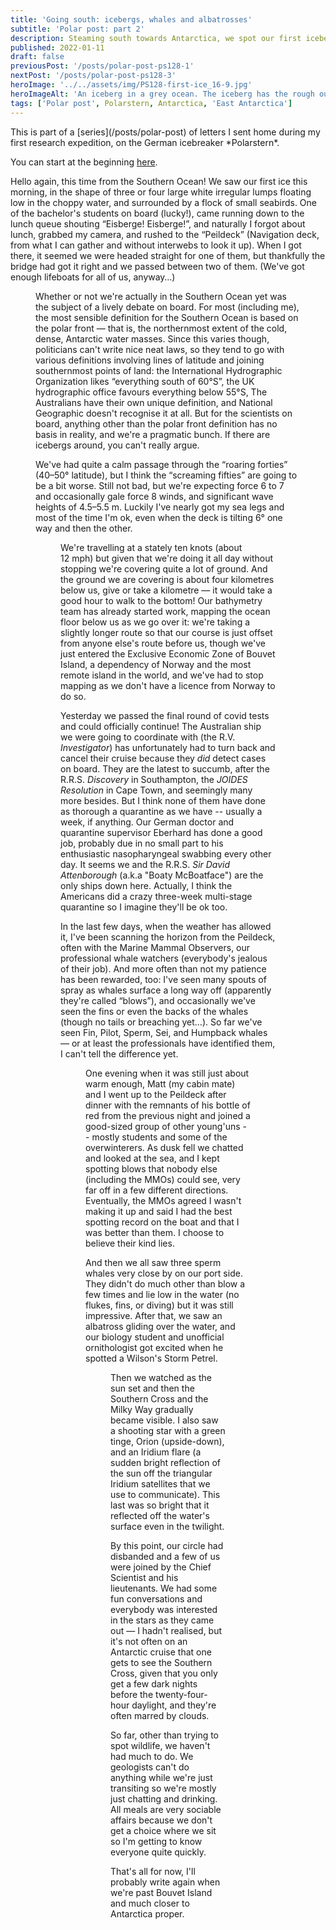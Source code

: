 ```yaml
---
title: 'Going south: icebergs, whales and albatrosses'
subtitle: 'Polar post: part 2'
description: Steaming south towards Antarctica, we spot our first icebergs and plenty of whales.
published: 2022-01-11
draft: false
previousPost: '/posts/polar-post-ps128-1'
nextPost: '/posts/polar-post-ps128-3'
heroImage: '../../assets/img/PS128-first-ice_16-9.jpg'
heroImageAlt: 'An iceberg in a grey ocean. The iceberg has the rough outline of a bird lying on its back.'
tags: ['Polar post', Polarstern, Antarctica, 'East Antarctica']
---
```



<InfoBox>
This is part of a [series](/posts/polar-post) of letters I sent home during my first research expedition, on the German icebreaker *Polarstern*.

You can start at the beginning [here](/posts/polar-post-ps128-1).
</InfoBox>


Hello again, this time from the Southern Ocean! We saw our first ice this morning, in the shape of three or four large white irregular lumps floating low in the choppy water, and surrounded by a flock of small seabirds. One of the bachelor's students on board (lucky!), came running down to the lunch queue shouting “Eisberge! Eisberge!”, and naturally I forgot about lunch, grabbed my camera, and rushed to the “Peildeck” (Navigation deck, from what I can gather and without interwebs to look it up). When I got there, it seemed we were headed straight for one of them, but thankfully the bridge had got it right and we passed between two of them. (We've got enough lifeboats for all of us, anyway…)


<Figure src={iceberg}  alt="Photo of an iceberg in a grey ocean with a bell in the foreground. The iceberg has the rough outline of a bird lying on its back, and the bell has 'Polarstern 1982' written on it." caption="The first ice of the expedition, with the ship's bell in the foreground." />

Whether or not we're actually in the Southern Ocean yet was the subject of a lively debate on board. For most (including me), the most sensible definition for the Southern Ocean is based on the polar front — that is, the northernmost extent of the cold, dense, Antarctic water masses. Since this varies though, politicians can't write nice neat laws, so they tend to go with various definitions involving lines of latitude and joining southernmost points of land: the International Hydrographic Organization likes “everything south of 60°S”, the UK hydrographic office favours everything below 55°S, The Australians have their own unique definition, and National Geographic doesn't recognise it at all. But for the scientists on board, anything other than the polar front definition has no basis in reality, and we're a pragmatic bunch. If there are icebergs around, you can't really argue.

We've had quite a calm passage through the “roaring forties” (40–50° latitude), but I think the “screaming fifties” are going to be a bit worse. Still not bad, but we're expecting force 6 to 7 and occasionally gale force 8 winds, and significant wave heights of 4.5–5.5 m. Luckily I've nearly got my sea legs and most of the time I'm ok, even when the deck is tilting 6° one way and then the other.


<Figure src={winchCabin}  alt="View of the choppy sea through the windows of a cabin with two seats and lots of screens and dials." caption="The winch operator's cabin, a good place to sit and watch the sea passing by – as long as nothing's happening on the working deck." />

We're travelling at a stately ten knots (about 12 mph) but given that we're doing it all day without stopping we're covering quite a lot of ground. And the ground we are covering is about four kilometres below us, give or take a kilometre — it would take a good hour to walk to the bottom! Our bathymetry team has already started work, mapping the ocean floor below us as we go over it: we're taking a slightly longer route so that our course is just offset from anyone else's route before us, though we've just entered the Exclusive Economic Zone of Bouvet Island, a dependency of Norway and the most remote island in the world, and we've had to stop mapping as we don't have a licence from Norway to do so.

Yesterday we passed the final round of covid tests and could officially continue! The Australian ship we were going to coordinate with (the R.V. *Investigator*) has unfortunately had to turn back and cancel their cruise because they *did* detect cases on board. They are the latest to succumb, after the R.R.S. *Discovery* in Southampton, the *JOIDES Resolution* in Cape Town, and seemingly many more besides. But I think none of them have done as thorough a quarantine as we have -- usually a week, if anything. Our German doctor and quarantine supervisor Eberhard has done a good job, probably due in no small part to his enthusiastic nasopharyngeal swabbing every other day. It seems we and the R.R.S. *Sir David Attenborough* (a.k.a "Boaty McBoatface") are the only ships down here. Actually, I think the Americans did a crazy three-week multi-stage quarantine so I imagine they'll be ok too.

In the last few days, when the weather has allowed it, I've been scanning the horizon from the Peildeck, often with the Marine Mammal Observers, our professional whale watchers (everybody's jealous of their job). And more often than not my patience has been rewarded, too: I've seen many spouts of spray as whales surface a long way off (apparently they're called “blows”), and occasionally we've seen the fins or even the backs of the whales (though no tails or breaching yet…). So far we've seen Fin, Pilot, Sperm, Sei, and Humpback whales — or at least the professionals have identified them, I can't tell the difference yet.


<Figure wide src={humpback}  alt="Photo of a dark whale in blue water. There is spray coming out of the whale's blowhole" caption="A humpback whale blowing, seen from Polarstern in the South Atlantic." />

One evening when it was still just about warm enough, Matt (my cabin mate) and I went up to the Peildeck after dinner with the remnants of his bottle of red from the previous night and joined a good-sized group of other young'uns -- mostly students and some of the overwinterers. As dusk fell we chatted and looked at the sea, and I kept spotting blows that nobody else (including the MMOs) could see, very far off in a few different directions. Eventually, the MMOs agreed I wasn't making it up and said I had the best spotting record on the boat and that I was better than them. I choose to believe their kind lies.

And then we all saw three sperm whales very close by on our port side. They didn't do much other than blow a few times and lie low in the water (no flukes, fins, or diving) but it was still impressive. After that, we saw an albatross gliding over the water, and our biology student and unofficial ornithologist got excited when he spotted a Wilson's Storm Petrel.


<Figure src={albatross}  alt="Photo of a wandering albatross: a large white bird with a pale orange bill and black wingtips flying low over deep blue water." caption="A Wandering Albatross: frequent companions over the course of the expedition." credit="Christian Rohleder (CC-BY-SA)" />

Then we watched as the sun set and then the Southern Cross and the Milky Way gradually became visible. I also saw a shooting star with a green tinge, Orion (upside-down), and an Iridium flare (a sudden bright reflection of the sun off the triangular Iridium satellites that we use to communicate). This last was so bright that it reflected off the water's surface even in the twilight. 

By this point, our circle had disbanded and a few of us were joined by the Chief Scientist and his lieutenants. We had some fun conversations and everybody was interested in the stars as they came out — I hadn't realised, but it's not often on an Antarctic cruise that one gets to see the Southern Cross, given that you only get a few dark nights before the twenty-four-hour daylight, and they're often marred by clouds.

So far, other than trying to spot wildlife, we haven't had much to do. We geologists can't do anything while we're just transiting so we're mostly just chatting and drinking. All meals are very sociable affairs because we don't get a choice where we sit so I'm getting to know everyone quite quickly.

That's all for now, I'll probably write again when we're past Bouvet Island and much closer to Antarctica proper.
